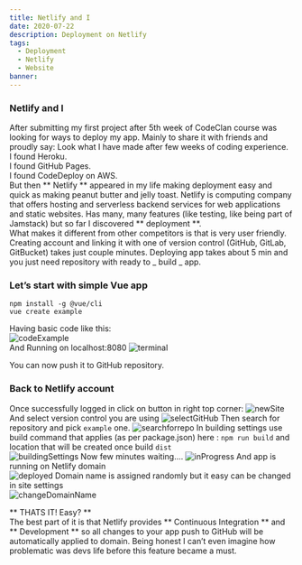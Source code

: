 ```yaml
---
title: Netlify and I
date: 2020-07-22
description: Deployment on Netlify
tags:
  - Deployment
  - Netlify
  - Website
banner: 
---
```


### Netlify and I
After submitting my first project after 5th week of CodeClan course was looking for ways to deploy my app. Mainly to share it with friends and proudly say: Look what I have made after few weeks of coding experience.  
I found Heroku.  
I found GitHub Pages.  
I found CodeDeploy on AWS.  
But then ** Netlify ** appeared in my life making deployment easy and quick as making peanut butter and jelly toast. 
Netlify is computing company that offers hosting and serverless backend services for web applications and static websites. Has many, many features (like testing, like being part of Jamstack) but so far I discovered ** deployment **.  
What makes it different from other competitors is that is very user friendly. Creating account and linking it with one of version control (GitHub, GitLab, GitBucket) takes just couple minutes. Deploying app takes about 5 min and you just need repository with ready to _ build _ app.
### Let’s start with simple Vue app  
 ```
 npm install -g @vue/cli  
 vue create example  
```
Having basic code like this:  
![codeExample](./codeExample.png)  
And Running on localhost:8080
![terminal](./terminal.png)

You can now push it to GitHub repository.

### Back to Netlify account  
Once successfully logged in click on button in right top corner:
![newSite](./newSite.png)
And select version control you are using
![selectGitHub](./selectGitHub.png)
Then search for repository and pick `example` one.
![searchforrepo](./searchforrepo.png)
In building settings use build command that applies (as per package.json) here : `npm run build` and location that will be created once build `dist`   
![buildingSettings](./buildingSettings.png)
Now few minutes waiting….
![inProgress](./inProgress.png)
And app is running on Netlify domain  
![deployed](./deployed.png)
Domain name is assigned randomly but it easy can be changed in site settings  
![changeDomainName](./changeDomainName.png)

** THATS IT! Easy? **  
The best part of it is that Netlify provides ** Continuous Integration ** and ** Development ** so all changes to your app push to GitHub will be automatically applied to domain. Being honest I can’t even imagine how problematic was devs life before this feature became a must.
